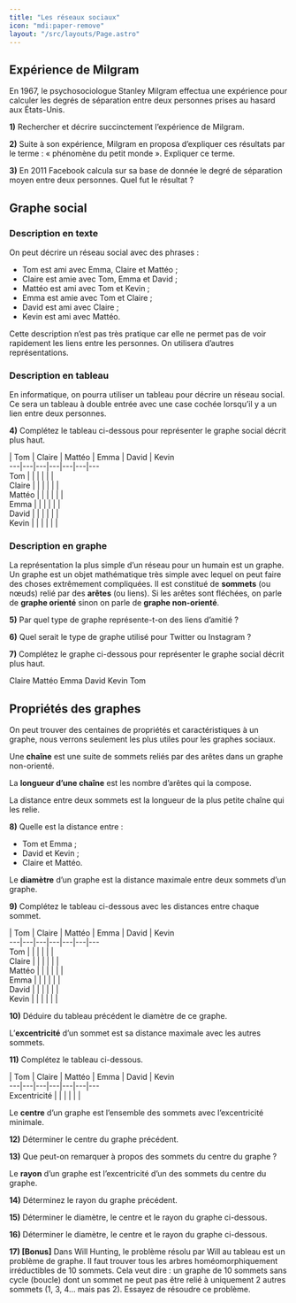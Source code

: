 ```yaml
---
title: "Les réseaux sociaux"
icon: "mdi:paper-remove"
layout: "/src/layouts/Page.astro"
---
```


## Expérience de Milgram

En 1967, le psychosociologue Stanley Milgram effectua une expérience pour
calculer les degrés de séparation entre deux personnes prises au hasard aux
États-Unis.

**1)** Rechercher et décrire succinctement l’expérience de Milgram.

**2)** Suite à son expérience, Milgram en proposa d’expliquer ces résultats
par le terme : « phénomène du petit monde ». Expliquer ce terme.

**3)** En 2011 Facebook calcula sur sa base de donnée le degré de séparation
moyen entre deux personnes. Quel fut le résultat ?

## Graphe social

### Description en texte

On peut décrire un réseau social avec des phrases :

  * Tom est ami avec Emma, Claire et Mattéo ;
  * Claire est amie avec Tom, Emma et David ;
  * Mattéo est ami avec Tom et Kevin ;
  * Emma est amie avec Tom et Claire ;
  * David est ami avec Claire ;
  * Kevin est ami avec Mattéo.

Cette description n’est pas très pratique car elle ne permet pas de voir
rapidement les liens entre les personnes. On utilisera d’autres
représentations.

### Description en tableau

En informatique, on pourra utiliser un tableau pour décrire un réseau social.
Ce sera un tableau à double entrée avec une case cochée lorsqu’il y a un lien
entre deux personnes.

**4)** Complétez le tableau ci-dessous pour représenter le graphe social
décrit plus haut.

| Tom | Claire | Mattéo | Emma | David | Kevin  
---|---|---|---|---|---|---  
Tom |  |  |  |  |  |   
Claire |  |  |  |  |  |   
Mattéo |  |  |  |  |  |   
Emma |  |  |  |  |  |   
David |  |  |  |  |  |   
Kevin |  |  |  |  |  |   
  
### Description en graphe

La représentation la plus simple d’un réseau pour un humain est un graphe. Un
graphe est un objet mathématique très simple avec lequel on peut faire des
choses extrêmement compliquées. Il est constitué de **sommets** (ou nœuds)
relié par des **arêtes** (ou liens). Si les arêtes sont fléchées, on parle de
**graphe orienté** sinon on parle de **graphe non-orienté**.

**5)** Par quel type de graphe représente-t-on des liens d’amitié ?

**6)** Quel serait le type de graphe utilisé pour Twitter ou Instagram ?

**7)** Complétez le graphe ci-dessous pour représenter le graphe social décrit
plus haut.

Claire Mattéo Emma David Kevin Tom

## Propriétés des graphes

On peut trouver des centaines de propriétés et caractéristiques à un graphe,
nous verrons seulement les plus utiles pour les graphes sociaux.

Une **chaîne** est une suite de sommets reliés par des arêtes dans un graphe
non-orienté.

La **longueur d’une chaîne** est les nombre d’arêtes qui la compose.

La distance entre deux sommets est la longueur de la plus petite chaîne qui
les relie.

**8)** Quelle est la distance entre :

  * Tom et Emma ;
  * David et Kevin ;
  * Claire et Mattéo.

Le **diamètre** d’un graphe est la distance maximale entre deux sommets d’un
graphe.

**9)** Complétez le tableau ci-dessous avec les distances entre chaque sommet.

| Tom | Claire | Mattéo | Emma | David | Kevin  
---|---|---|---|---|---|---  
Tom |  |  |  |  |  |   
Claire |  |  |  |  |  |   
Mattéo |  |  |  |  |  |   
Emma |  |  |  |  |  |   
David |  |  |  |  |  |   
Kevin |  |  |  |  |  |   
  
**10)** Déduire du tableau précédent le diamètre de ce graphe.

L’**excentricité** d’un sommet est sa distance maximale avec les autres
sommets.

**11)** Complétez le tableau ci-dessous.

| Tom | Claire | Mattéo | Emma | David | Kevin  
---|---|---|---|---|---|---  
Excentricité |  |  |  |  |  |   
  
Le **centre** d’un graphe est l’ensemble des sommets avec l’excentricité
minimale.

**12)** Déterminer le centre du graphe précédent.

**13)** Que peut-on remarquer à propos des sommets du centre du graphe ?

Le **rayon** d’un graphe est l’excentricité d’un des sommets du centre du
graphe.

**14)** Déterminez le rayon du graphe précédent.

**15)** Déterminer le diamètre, le centre et le rayon du graphe ci-dessous.

[](img/graphe1.png)

**16)** Déterminer le diamètre, le centre et le rayon du graphe ci-dessous.

[](img/graphe2.png)

**17) [Bonus]** Dans Will Hunting, le problème résolu par Will au tableau est
un problème de graphe. Il faut trouver tous les arbres homéomorphiquement
irréductibles de 10 sommets. Cela veut dire : un graphe de 10 sommets sans
cycle (boucle) dont un sommet ne peut pas être relié à uniquement 2 autres
sommets (1, 3, 4… mais pas 2). Essayez de résoudre ce problème.